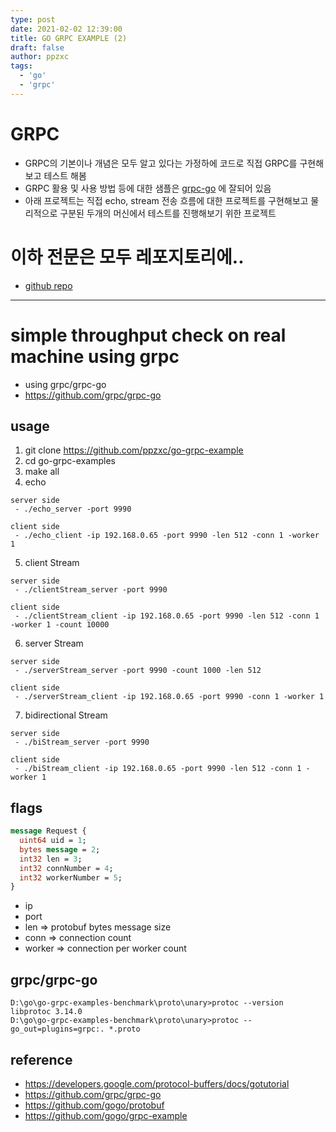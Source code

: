 ```yaml
---
type: post
date: 2021-02-02 12:39:00
title: GO GRPC EXAMPLE (2)
draft: false
author: ppzxc
tags:
  - 'go'
  - 'grpc'
---
```


# GRPC
 - GRPC의 기본이나 개념은 모두 알고 있다는 가정하에 코드로 직접 GRPC를 구현해보고 테스트 해봄
 - GRPC 활용 및 사용 방법 등에 대한 샘플은 [grpc-go](https://github.com/grpc/grpc-go/tree/master/examples/features) 에 잘되어 있음
 - 아래 프로젝트는 직접 echo, stream 전송 흐름에 대한 프로젝트를 구현해보고 물리적으로 구분된 두개의 머신에서 테스트를 진행해보기 위한 프로젝트

# 이하 전문은 모두 레포지토리에..
 - [github repo](https://github.com/ppzxc/go-grpc-example)

----------------------------
# simple throughput check on real machine using grpc
- using grpc/grpc-go
- https://github.com/grpc/grpc-go

## usage
1. git clone https://github.com/ppzxc/go-grpc-example
2. cd go-grpc-examples
3. make all
4. echo

```
server side
 - ./echo_server -port 9990
 
client side
 - ./echo_client -ip 192.168.0.65 -port 9990 -len 512 -conn 1 -worker 1
```

5. client Stream
```shell
server side
 - ./clientStream_server -port 9990
 
client side
 - ./clientStream_client -ip 192.168.0.65 -port 9990 -len 512 -conn 1 -worker 1 -count 10000
```
6. server Stream
```shell
server side
 - ./serverStream_server -port 9990 -count 1000 -len 512
 
client side
 - ./serverStream_client -ip 192.168.0.65 -port 9990 -conn 1 -worker 1
```
7. bidirectional Stream
```shell
server side
 - ./biStream_server -port 9990
 
client side
 - ./biStream_client -ip 192.168.0.65 -port 9990 -len 512 -conn 1 -worker 1
```
## flags

```protobuf
message Request {
  uint64 uid = 1;
  bytes message = 2;
  int32 len = 3;
  int32 connNumber = 4;
  int32 workerNumber = 5;
}
```

- ip
- port
- len => protobuf bytes message size
- conn => connection count
- worker => connection per worker count

## grpc/grpc-go
```
D:\go\go-grpc-examples-benchmark\proto\unary>protoc --version
libprotoc 3.14.0
D:\go\go-grpc-examples-benchmark\proto\unary>protoc --go_out=plugins=grpc:. *.proto
```

## reference
- https://developers.google.com/protocol-buffers/docs/gotutorial
- https://github.com/grpc/grpc-go
- https://github.com/gogo/protobuf
- https://github.com/gogo/grpc-example
